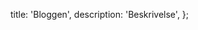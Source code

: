 


  title: 'Bloggen',
  description: 'Beskrivelse',
};

<BlogCard
  title='Hvor blir det av V1?'
  desc='Vi har fått flere verdifulle tilbakemeldinger fra våre brukere. Les mer om hvorfor vi ønsker å samle React-komponenter og CSS-rammeverk i en sammenhengende pakke.'
  date='28.august 2024'
  href='/bloggen/2024/v1rc2'
  image='/img/bloggen/v1rc2-front.png'
  author='Designsystemet'
  featured={true}
/>

<BlogCard
  title='Dette kommer i V1! 🎉'
  desc='Vi nærmer oss den første versjonen av Designsystemet uten betamerke! Versjon 1 skal være mer stabil, mer fleksibel og støtte flerdimensjonal tematisering.'
  date='29.mai 2024'
  href='/bloggen/2024/v1rc1'
  image='/img/bloggen/v1rc1.png'
  author='Designsystemet'
  featured={false}
/>

<BlogCard
  title='Temabygger som bacheloroppgave'
  desc='Hvordan kan vi gjøre det enklere å ta i bruk Designsystemet? Det har blitt utforsket i en bacheloroppgave!'
  date='7.mai 2024'
  href='/bloggen/2024/bachelor-temavelger'
  image='/img/bloggen/temavelger-front.png'
  author='Designsystemet'
  featured={false}
/>

<BlogCard
  title='Dynamiske font-størrelser og hvorfor vi gikk bort fra det'
  desc='Det er mulig å bruke dynamiske font-størrelser uten breakpoints, men det medfører noen ulemper. '
  date='26.april 2024'
  href='/bloggen/2024/fluid-typography'
  image='/img/bloggen/fluid-front.png'
  author='Designsystemet'
  featured={false}
  level={2}
/>

<BlogCard
  title='Hvordan Altinn Studio bruker Designsystemet'
  desc='Altinn Studio benytter seg av Designsystemet ved hjelp av fasademønsteret. Lær mer om hvordan!'
  date='27. mars 2024'
  href='/bloggen/2024/altinn-studio'
  image='/img/bloggen/altinnstudio-16-9.png'
  author='Altinn / David Øvrelid'
  featured={false}
  level={2}
/>

<BlogCard
  title='Derfor trenger vi et felles designsystem'
  desc='Se hvordan det gikk da vi arrangerte en åpen presentasjon og mini-workshop om felles designsystem. '
  date='5. desember 2023'
  href='/bloggen/2023/derfor-trenger-vi-et-felles-designsystem'
  image='/img/bloggen/miro.png'
  author='Digdir og Brønnøysundregistrene'
  featured={false}
  level={2}
/>

<style>
  {`
    body {
      background-color: var(--ds-color-neutral-background-subtle);
    }
  `}
</style>
